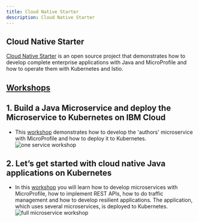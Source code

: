 ```yaml
---
title: Cloud Native Starter
description: Cloud Native Starter
---
```


## Cloud Native Starter
[Cloud Native Starter](https://cloud-native-starter.mybluemix.net) is an open source project that demonstrates how to develop complete enterprise applications with Java and MicroProfile and how to operate them with Kubernetes and Istio.

## [Workshops](https://cloud-native-starter.mybluemix.net/workshops)

## 1. Build a Java Microservice and deploy the Microservice to Kubernetes on IBM Cloud
- This [workshop](https://github.com/IBM/cloud-native-starter/tree/master/workshop-one-service) demonstrates how to develop the 'authors' microservice with MicroProfile and how to deploy it to Kubernetes.
  ![one service workshop](./images/workshop-one-service.png)

## 2. Let’s get started with cloud native Java applications on Kubernetes

- In this [workshop](https://github.com/IBM/cloud-native-starter/blob/master/workshop/README.md) you will learn how to develop microservices with MicroProfile, how to implement REST APIs, how to do traffic management and how to develop resilient applications. The application, which uses several microservices, is deployed to Kubernetes.
  ![full microservice workshop](./images/workshop-full-service.png)

